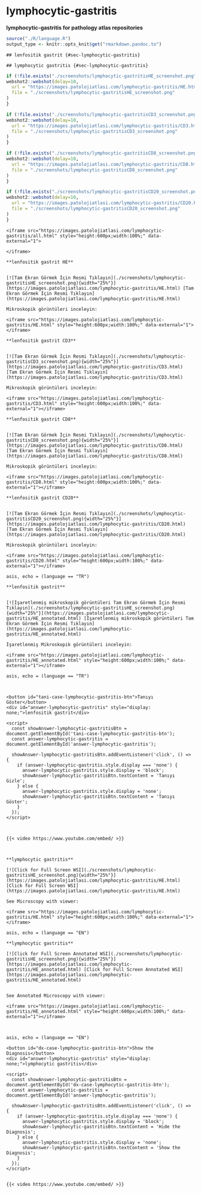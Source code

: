 # lymphocytic-gastritis

**lymphocytic-gastritis for pathology atlas repositories**

```r

source("./R/language.R")
output_type <- knitr::opts_knit$get("rmarkdown.pandoc.to")

```

```asis

## lenfositik gastrit {#sec-lymphocytic-gastritis}

```

```asis

## lymphocytic gastritis {#sec-lymphocytic-gastritis}

```

```r
if (!file.exists("./screenshots/lymphocytic-gastritisHE_screenshot.png")) {
webshot2::webshot(delay=10,
  url = "https://images.patolojiatlasi.com/lymphocytic-gastritis/HE.html",
  file = "./screenshots/lymphocytic-gastritisHE_screenshot.png"
)
}


```

```r
if (!file.exists("./screenshots/lymphocytic-gastritisCD3_screenshot.png")) {
webshot2::webshot(delay=10,
  url = "https://images.patolojiatlasi.com/lymphocytic-gastritis/CD3.html",
  file = "./screenshots/lymphocytic-gastritisCD3_screenshot.png"
)
}


```

```r
if (!file.exists("./screenshots/lymphocytic-gastritisCD8_screenshot.png")) {
webshot2::webshot(delay=10,
  url = "https://images.patolojiatlasi.com/lymphocytic-gastritis/CD8.html",
  file = "./screenshots/lymphocytic-gastritisCD8_screenshot.png"
)
}


```

```r
if (!file.exists("./screenshots/lymphocytic-gastritisCD20_screenshot.png")) {
webshot2::webshot(delay=10,
  url = "https://images.patolojiatlasi.com/lymphocytic-gastritis/CD20.html",
  file = "./screenshots/lymphocytic-gastritisCD20_screenshot.png"
)
}


```


```asis

<iframe src="https://images.patolojiatlasi.com/lymphocytic-gastritis/all.html" style="height:600px;width:100%;" data-external="1">

</iframe>
```


```asis

**lenfositik gastrit HE**


[![Tam Ekran Görmek İçin Resmi Tıklayın](./screenshots/lymphocytic-gastritisHE_screenshot.png){width="25%"}](https://images.patolojiatlasi.com/lymphocytic-gastritis/HE.html) [Tam Ekran Görmek İçin Resmi Tıklayın](https://images.patolojiatlasi.com/lymphocytic-gastritis/HE.html)

```


```asis

Mikroskopik görüntüleri inceleyin:

<iframe src="https://images.patolojiatlasi.com/lymphocytic-gastritis/HE.html" style="height:600px;width:100%;" data-external="1"></iframe>

```

```asis

**lenfositik gastrit CD3**


[![Tam Ekran Görmek İçin Resmi Tıklayın](./screenshots/lymphocytic-gastritisCD3_screenshot.png){width="25%"}](https://images.patolojiatlasi.com/lymphocytic-gastritis/CD3.html) [Tam Ekran Görmek İçin Resmi Tıklayın](https://images.patolojiatlasi.com/lymphocytic-gastritis/CD3.html)

```


```asis

Mikroskopik görüntüleri inceleyin:

<iframe src="https://images.patolojiatlasi.com/lymphocytic-gastritis/CD3.html" style="height:600px;width:100%;" data-external="1"></iframe>

```

```asis

**lenfositik gastrit CD8**


[![Tam Ekran Görmek İçin Resmi Tıklayın](./screenshots/lymphocytic-gastritisCD8_screenshot.png){width="25%"}](https://images.patolojiatlasi.com/lymphocytic-gastritis/CD8.html) [Tam Ekran Görmek İçin Resmi Tıklayın](https://images.patolojiatlasi.com/lymphocytic-gastritis/CD8.html)

```


```asis

Mikroskopik görüntüleri inceleyin:

<iframe src="https://images.patolojiatlasi.com/lymphocytic-gastritis/CD8.html" style="height:600px;width:100%;" data-external="1"></iframe>

```

```asis

**lenfositik gastrit CD20**


[![Tam Ekran Görmek İçin Resmi Tıklayın](./screenshots/lymphocytic-gastritisCD20_screenshot.png){width="25%"}](https://images.patolojiatlasi.com/lymphocytic-gastritis/CD20.html) [Tam Ekran Görmek İçin Resmi Tıklayın](https://images.patolojiatlasi.com/lymphocytic-gastritis/CD20.html)

```


```asis

Mikroskopik görüntüleri inceleyin:

<iframe src="https://images.patolojiatlasi.com/lymphocytic-gastritis/CD20.html" style="height:600px;width:100%;" data-external="1"></iframe>

```

```comment
asis, echo = (language == "TR")

**lenfositik gastrit**


[![İşaretlenmiş mikroskopik görüntüleri Tam Ekran Görmek İçin Resmi Tıklayın](./screenshots/lymphocytic-gastritisHE_screenshot.png){width="25%"}](https://images.patolojiatlasi.com/lymphocytic-gastritis/HE_annotated.html) [İşaretlenmiş mikroskopik görüntüleri Tam Ekran Görmek İçin Resmi Tıklayın](https://images.patolojiatlasi.com/lymphocytic-gastritis/HE_annotated.html)

```


```asis

İşaretlenmiş Mikroskopik görüntüleri inceleyin:

<iframe src="https://images.patolojiatlasi.com/lymphocytic-gastritis/HE_annotated.html" style="height:600px;width:100%;" data-external="1"></iframe>

```

```comment
asis, echo = (language == "TR")



<button id="tani-case-lymphocytic-gastritis-btn">Tanıyı Göster</button>
<div id="answer-lymphocytic-gastritis" style="display: none;">lenfositik gastrit</div>

<script>
  const showAnswer-lymphocytic-gastritisBtn = document.getElementById('tani-case-lymphocytic-gastritis-btn');
  const answer-lymphocytic-gastritis = document.getElementById('answer-lymphocytic-gastritis');

  showAnswer-lymphocytic-gastritisBtn.addEventListener('click', () => {
    if (answer-lymphocytic-gastritis.style.display === 'none') {
      answer-lymphocytic-gastritis.style.display = 'block';
      showAnswer-lymphocytic-gastritisBtn.textContent = 'Tanıyı Gizle';
    } else {
      answer-lymphocytic-gastritis.style.display = 'none';
      showAnswer-lymphocytic-gastritisBtn.textContent = 'Tanıyı Göster';
    }
  });
</script>



{{< video https://www.youtube.com/embed/ >}}



```

```asis

**lymphocytic gastritis**

[![Click for Full Screen WSI](./screenshots/lymphocytic-gastritisHE_screenshot.png){width="25%"}](https://images.patolojiatlasi.com/lymphocytic-gastritis/HE.html) [Click for Full Screen WSI](https://images.patolojiatlasi.com/lymphocytic-gastritis/HE.html)

```

```asis

See Microscopy with viewer: 

<iframe src="https://images.patolojiatlasi.com/lymphocytic-gastritis/HE.html" style="height:600px;width:100%;" data-external="1"></iframe>

```

```comment
asis, echo = (language == "EN")

**lymphocytic gastritis**

[![Click for Full Screen Annotated WSI](./screenshots/lymphocytic-gastritisHE_screenshot.png){width="25%"}](https://images.patolojiatlasi.com/lymphocytic-gastritis/HE_annotated.html) [Click for Full Screen Annotated WSI](https://images.patolojiatlasi.com/lymphocytic-gastritis/HE_annotated.html)


See Annotated Microscopy with viewer: 

<iframe src="https://images.patolojiatlasi.com/lymphocytic-gastritis/HE_annotated.html" style="height:600px;width:100%;" data-external="1"></iframe>



```

```comment
asis, echo = (language == "EN")

<button id="dx-case-lymphocytic-gastritis-btn">Show the Diagnosis</button>
<div id="answer-lymphocytic-gastritis" style="display: none;">lymphocytic gastritis</div>

<script>
  const showAnswer-lymphocytic-gastritisBtn = document.getElementById('dx-case-lymphocytic-gastritis-btn');
  const answer-lymphocytic-gastritis = document.getElementById('answer-lymphocytic-gastritis');

  showAnswer-lymphocytic-gastritisBtn.addEventListener('click', () => {
    if (answer-lymphocytic-gastritis.style.display === 'none') {
      answer-lymphocytic-gastritis.style.display = 'block';
      showAnswer-lymphocytic-gastritisBtn.textContent = 'Hide the Diagnosis';
    } else {
      answer-lymphocytic-gastritis.style.display = 'none';
      showAnswer-lymphocytic-gastritisBtn.textContent = 'Show the Diagnosis';
    }
  });
</script>


{{< video https://www.youtube.com/embed/ >}}



```
